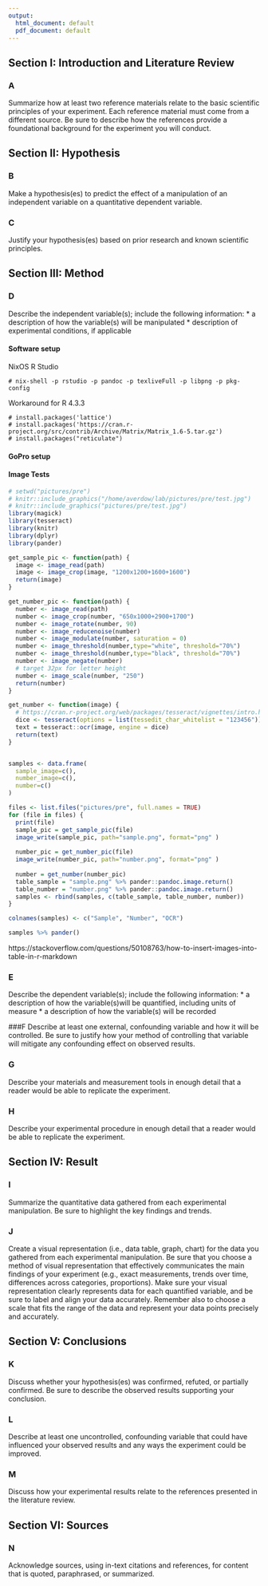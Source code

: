 ```yaml
---
output:
  html_document: default
  pdf_document: default
---
```

## Section I: Introduction and Literature Review
 
### A
Summarize how at least two reference materials relate to the basic scientific principles of your experiment. Each reference material must come from a different source. Be sure to describe how the references provide a foundational background for the experiment you will conduct.

## Section II: Hypothesis

### B

Make a hypothesis(es) to predict the effect of a manipulation of an independent variable on a quantitative dependent variable.

### C

Justify your hypothesis(es) based on prior research and known scientific principles.

## Section III: Method

### D

Describe the independent variable(s); include the following information:
* a description of how the variable(s) will be manipulated
* description of experimental conditions, if applicable

#### Software setup

NixOS R Studio
```
# nix-shell -p rstudio -p pandoc -p texliveFull -p libpng -p pkg-config 
```

Workaround for R 4.3.3
```
# install.packages('lattice')
# install.packages('https://cran.r-project.org/src/contrib/Archive/Matrix/Matrix_1.6-5.tar.gz')
# install.packages("reticulate")
```

#### GoPro setup

#### Image Tests

```r
# setwd("pictures/pre")
# knitr::include_graphics("/home/averdow/lab/pictures/pre/test.jpg")
# knitr::include_graphics("pictures/pre/test.jpg")
library(magick)
library(tesseract)
library(knitr)
library(dplyr)
library(pander)

get_sample_pic <- function(path) {
  image <- image_read(path)
  image <- image_crop(image, "1200x1200+1600+1600")
  return(image)
}

get_number_pic <- function(path) {
  number <- image_read(path)
  number <- image_crop(number, "650x1000+2900+1700")
  number <- image_rotate(number, 90)
  number <- image_reducenoise(number)
  number <- image_modulate(number, saturation = 0)
  number <- image_threshold(number,type="white", threshold="70%") 
  number <- image_threshold(number,type="black", threshold="70%") 
  number <- image_negate(number)
  # target 32px for letter height
  number <- image_scale(number, "250")
  return(number)
}

get_number <- function(image) {
  # https://cran.r-project.org/web/packages/tesseract/vignettes/intro.html
  dice <- tesseract(options = list(tessedit_char_whitelist = "123456"))
  text = tesseract::ocr(image, engine = dice)
  return(text)
}



```

```r
samples <- data.frame(
  sample_image=c(),
  number_image=c(),
  number=c()
)

files <- list.files("pictures/pre", full.names = TRUE)
for (file in files) {
  print(file)
  sample_pic = get_sample_pic(file)
  image_write(sample_pic, path="sample.png", format="png" )
  
  number_pic = get_number_pic(file)
  image_write(number_pic, path="number.png", format="png" )
  
  number = get_number(number_pic)
  table_sample = "sample.png" %>% pander::pandoc.image.return()
  table_number = "number.png" %>% pander::pandoc.image.return()
  samples <- rbind(samples, c(table_sample, table_number, number))
}

colnames(samples) <- c("Sample", "Number", "OCR")

samples %>% pander()

```

https://stackoverflow.com/questions/50108763/how-to-insert-images-into-table-in-r-markdown



### E
Describe the dependent variable(s); include the following information:
* a description of how the variable(s)will be quantified, including units of measure
* a description of how the variable(s) will be recorded

###F
Describe at least one external, confounding variable and how it will be controlled. Be sure to justify how your method of controlling that variable will mitigate any confounding effect on observed results.
 
### G
Describe your materials and measurement tools in enough detail that a reader would be able to replicate the experiment.

### H
Describe your experimental procedure in enough detail that a reader would be able to replicate the experiment.
 
## Section IV: Result

### I
Summarize the quantitative data gathered from each experimental manipulation. Be sure to highlight the key findings and trends.

### J
Create a visual representation (i.e., data table, graph, chart) for the data you gathered from each experimental manipulation. Be sure that you choose a method of visual representation that effectively communicates the main findings of your experiment (e.g., exact measurements, trends over time, differences across categories, proportions). Make sure your visual representation clearly represents data for each quantified variable, and be sure to label and align your data accurately. Remember also to choose a scale that fits the range of the data and represent your data points precisely and accurately.
 

## Section V: Conclusions
 

### K
Discuss whether your hypothesis(es) was confirmed, refuted, or partially confirmed. Be sure to describe the observed results supporting your conclusion.

### L
Describe at least one uncontrolled, confounding variable that could have influenced your observed results and any ways the experiment could be improved.
 
### M
Discuss how your experimental results relate to the references presented in the literature review.

## Section VI: Sources
### N
Acknowledge sources, using in-text citations and references, for content that is quoted, paraphrased, or summarized.
